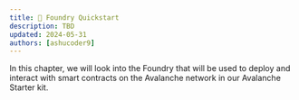 ```yaml
---
title: 📕 Foundry Quickstart
description: TBD
updated: 2024-05-31
authors: [ashucoder9]
---
```



In this chapter, we will look into the Foundry that will be used to deploy and interact with smart contracts on the Avalanche network in our Avalanche Starter kit.

<FoundryQuickstart/>